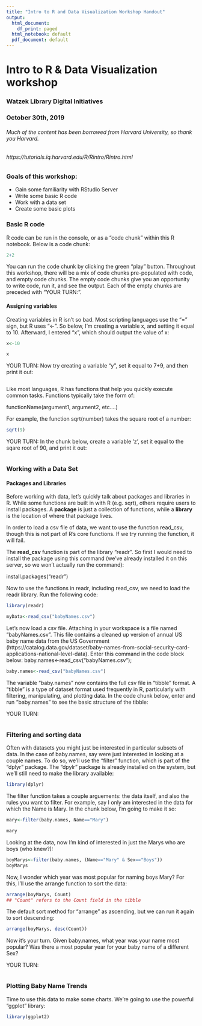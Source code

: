 ```yaml
---
title: "Intro to R and Data Visualization Workshop Handout"
output:
  html_document:
    df_print: paged
  html_notebook: default
  pdf_document: default
---
```


# Intro to R & Data Visualization workshop

### Watzek Library Digital Initiatives
### October 30th, 2019

###### Much of the content has been borrowed from Harvard University, so thank you Harvard.
###### https://tutorials.iq.harvard.edu/R/Rintro/Rintro.html

### Goals of this workshop:

* Gain some familiarity with RStudio Server
* Write some basic R code
* Work with a data set
* Create some basic plots


### Basic R code

R code can be run in the console, or as a "code chunk" within this R notebook. Below is a code chunk:

```r
2+2
```

You can run the code chunk by clicking the green "play" button. Throughout this workshop, there will be a mix of code chunks pre-populated with code, and empty code chunks. The empty code chunks give you an opportunity to write code, run it, and see the output. Each of the empty chunks are preceded with "YOUR TURN:".

#### Assigning variables

Creating variables in R isn't so bad. Most scripting languages use the "=" sign, but R uses "<-". So below, I'm creating a variable x, and setting it equal to 10. Afterward, I entered "x", which should output the value of x:

```r
x<-10

x
```


YOUR TURN:
Now try creating a variable "y", set it equal to 7+9, and then print it out:
```r


```

Like most languages, R has functions that help you quickly execute common tasks. Functions typically take the form of:

functionName(argument1, argument2, etc....)

For example, the function sqrt(number) takes the square root of a number:

```r
sqrt(9)
```

YOUR TURN:
In the chunk below, create a variable 'z', set it equal to the sqare root of 90, and print it out:
```r


```


### Working with a Data Set

#### Packages and Libraries

Before working with data, let's quickly talk about packages and libraries in R. While some functions are built in with R (e.g. sqrt), others require users to install packages. A **package** is just a collection of functions, while a **library** is the location of where that package lives.  


In order to load a csv file of data, we want to use the function read_csv, though this is not part of R's core functions. If we try running the function, it will fail. 

The **read_csv** function is part of the library "readr". So first I would need to install the package using this command (we've already installed it on this server, so we won't actually run the command):

install.packages("readr")

Now to use the functions in readr, including read_csv, we need to load the readr library. Run the following code:
```r
library(readr)
```

```r
myData<-read_csv("babyNames.csv")
```


Let's now load a csv file. Attaching in your workspace is a file named "babyNames.csv". This file contains a cleaned up version of annual US baby name data from the US Government (https://catalog.data.gov/dataset/baby-names-from-social-security-card-applications-national-level-data). 
Enter this command in the code block below:
baby.names<-read_csv("babyNames.csv");

```r
baby.names<-read_csv("babyNames.csv")
```

The variable "baby.names" now contains the full csv file in "tibble" format. A "tibble" is a type of dataset format used frequently in R, particularly with filtering, manipulating, and plotting data. In the code chunk below, enter and run "baby.names" to see the basic structure of the tibble:

YOUR TURN:
```r

```

### Filtering and sorting data

Often with datasets you might just be interested in particular subsets of data. In the case of baby.names, say were just interested in looking at a couple names. To do so, we'll use the "filter" function, which is part of the "dplyr" package. The "dpylr" package is already installed on the system, but we'll still need to make the library available:

```r
library(dplyr)
```

The filter function takes a couple arguements: the data itself, and also the rules you want to filter. For example, say I only am interested in the data for which the Name is Mary. In the chunk below, I'm going to make it so:

```r
mary<-filter(baby.names, Name=="Mary")

mary

```

Looking at the data, now I'm kind of interested in just the Marys who are boys (who knew?):

```r
boyMarys<-filter(baby.names, (Name=="Mary" & Sex=="Boys"))
boyMarys
```

Now, I wonder which year was most popular for naming boys Mary? For this, I'll use the arrange function to sort the data:

```r
arrange(boyMarys, Count)
## "Count" refers to the Count field in the tibble

```


The default sort method for "arrange" as ascending, but we can run it again to sort descending:

```r
arrange(boyMarys, desc(Count))

```


Now it's your turn. Given baby.names, what year was your name most popular? Was there a most popular year for your baby name of a different Sex?


YOUR TURN:
```r





```


### Plotting Baby Name Trends

Time to use this data to make some charts. We're going to use the powerful "ggplot" library:

```r
library(ggplot2)
```

